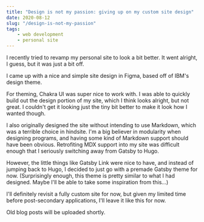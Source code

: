 ```yaml
---
title: "Design is not my passion: giving up on my custom site design"
date: 2020-08-12
slug: "/design-is-not-my-passion"
tags: 
    - web development
    - personal site
---
```


I recently tried to revamp my personal site to look a bit better.
It went alright, I guess, but it was just a bit off.

I came up with a nice and simple site design in Figma, based off of IBM's design theme.

For theming, Chakra UI was super nice to work with. 
I was able to quickly build out the design portion of my site, which I think looks alright, but not great.
I couldn't get it looking just the tiny bit better to make it look how I wanted though.

I also originally designed the site without intending to use Markdown, which was a terrible choice in hindsite.
I'm a big believer in modularity when designing programs, and having some kind of Markdown support should have been obvious.
Retrofiting MDX support into my site was difficult enough that I seriously switching away from Gatsby to Hugo.

However, the little things like Gatsby Link were nice to have, and instead of jumping back to Hugo, I decided to just go with a premade Gatsby theme for now.
(Surprisingly enough, this theme is pretty similar to what I had designed. Maybe I'll be able to take some inspiration from this...)

I'll definitely revisit a fully custom site for now, but given my limited time before post-secondary applications, I'll leave it like this for now.

Old blog posts will be uploaded shortly.
